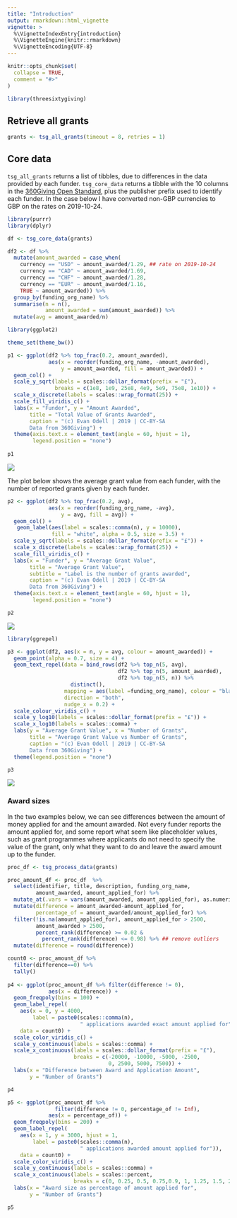 ```yaml
---
title: "Introduction"
output: rmarkdown::html_vignette
vignette: >
  %\VignetteIndexEntry{introduction}
  %\VignetteEngine{knitr::rmarkdown}
  %\VignetteEncoding{UTF-8}
---
```


```r
knitr::opts_chunk$set(
  collapse = TRUE,
  comment = "#>"
)
```


```r
library(threesixtygiving)
```



## Retrieve all grants

```r
grants <- tsg_all_grants(timeout = 8, retries = 1)
```


## Core data

`tsg_all_grants` returns a list of tibbles, due to differences in the data provided by each funder. `tsg_core_data` returns a tibble with the 10 columns in the [360Giving Open Standard](https://standard.threesixtygiving.org/en/latest/#), plus the publisher prefix used to identify each funder. In the case below I have converted non-GBP currencies to GBP on the rates on 2019-10-24.

``` r
library(purrr)
library(dplyr)

df <- tsg_core_data(grants)

df2 <- df %>% 
  mutate(amount_awarded = case_when(
    currency == "USD" ~ amount_awarded/1.29, ## rate on 2019-10-24
    currency == "CAD" ~ amount_awarded/1.69, 
    currency == "CHF" ~ amount_awarded/1.28, 
    currency == "EUR" ~ amount_awarded/1.16,
    TRUE ~ amount_awarded)) %>%
  group_by(funding_org_name) %>%
  summarise(n = n(),
            amount_awarded = sum(amount_awarded)) %>%
  mutate(avg = amount_awarded/n)
```


```r
library(ggplot2)

theme_set(theme_bw())

p1 <- ggplot(df2 %>% top_frac(0.2, amount_awarded),
             aes(x = reorder(funding_org_name, -amount_awarded),
                 y = amount_awarded, fill = amount_awarded)) + 
  geom_col() + 
  scale_y_sqrt(labels = scales::dollar_format(prefix = "£"),
               breaks = c(1e8, 1e9, 25e8, 4e9, 5e9, 75e8, 1e10)) + 
  scale_x_discrete(labels = scales::wrap_format(25)) + 
  scale_fill_viridis_c() + 
  labs(x = "Funder", y = "Amount Awarded",
       title = "Total Value of Grants Awarded",
       caption = "(c) Evan Odell | 2019 | CC-BY-SA
       Data from 360Giving") + 
  theme(axis.text.x = element_text(angle = 60, hjust = 1),
        legend.position = "none") 
  
p1
```


![](total-value.png)

The plot below shows the average grant value from each funder, with the number of reported grants given by each funder.

```r

p2 <- ggplot(df2 %>% top_frac(0.2, avg),
             aes(x = reorder(funding_org_name, -avg),
                 y = avg, fill = avg)) + 
  geom_col() + 
   geom_label(aes(label = scales::comma(n), y = 10000),
              fill = "white", alpha = 0.5, size = 3.5) + 
  scale_y_sqrt(labels = scales::dollar_format(prefix = "£")) + 
  scale_x_discrete(labels = scales::wrap_format(25)) + 
  scale_fill_viridis_c() + 
  labs(x = "Funder", y = "Average Grant Value",
       title = "Average Grant Value",
       subtitle = "Label is the number of grants awarded",
       caption = "(c) Evan Odell | 2019 | CC-BY-SA
       Data from 360Giving") + 
  theme(axis.text.x = element_text(angle = 60, hjust = 1),
        legend.position = "none") 

p2
```

![](avg-grant-value.png)

```r
library(ggrepel)

p3 <- ggplot(df2, aes(x = n, y = avg, colour = amount_awarded)) + 
  geom_point(alpha = 0.7, size = 4) + 
  geom_text_repel(data = bind_rows(df2 %>% top_n(5, avg),
                                   df2 %>% top_n(5, amount_awarded),
                                   df2 %>% top_n(5, n)) %>% 
                    distinct(),
                  mapping = aes(label =funding_org_name), colour = "black",
                  direction = "both",
                  nudge_x = 0.2) + 
  scale_colour_viridis_c() + 
  scale_y_log10(labels = scales::dollar_format(prefix = "£")) + 
  scale_x_log10(labels = scales::comma) + 
  labs(y = "Average Grant Value", x = "Number of Grants",
       title = "Average Grant Value vs Number of Grants",
       caption = "(c) Evan Odell | 2019 | CC-BY-SA
       Data from 360Giving") + 
  theme(legend.position = "none") 

p3
```

![](grant-size-n.png)


### Award sizes

In the two examples below, we can see differences between the amount of money applied for and the amount awarded. Not every funder reports the amount applied for, and some report what seem like placeholder values, such as grant programmes where applicants do not need to specify the value of the grant, only what they want to do and leave the award amount up to the funder. 

```r


proc_df <- tsg_process_data(grants) 

proc_amount_df <- proc_df  %>% 
  select(identifier, title, description, funding_org_name,
         amount_awarded, amount_applied_for) %>%
  mutate_at(.vars = vars(amount_awarded, amount_applied_for), as.numeric) %>% 
  mutate(difference = amount_awarded-amount_applied_for,
         percentage_of = amount_awarded/amount_applied_for) %>% 
  filter(!is.na(amount_applied_for), amount_applied_for > 2500,
         amount_awarded > 2500,
         percent_rank(difference) >= 0.02 &
           percent_rank(difference) <= 0.98) %>% ## remove outliers
  mutate(difference = round(difference))

count0 <- proc_amount_df %>%
  filter(difference==0) %>%
  tally()
  
p4 <- ggplot(proc_amount_df %>% filter(difference != 0),
             aes(x = difference)) + 
  geom_freqpoly(bins = 100) + 
  geom_label_repel(
    aes(x = 0, y = 4000,
        label = paste0(scales::comma(n),
                       " applications awarded exact amount applied for")),
    data = count0) + 
  scale_color_viridis_c() + 
  scale_y_continuous(labels = scales::comma) + 
  scale_x_continuous(labels = scales::dollar_format(prefix = "£"),
                     breaks = c(-20000, -10000, -5000, -2500,
                                0, 2500, 5000, 7500)) + 
  labs(x = "Difference between Award and Application Amount",
       y = "Number of Grants")

p4

```


```r
p5 <- ggplot(proc_amount_df %>%
               filter(difference != 0, percentage_of != Inf),
             aes(x = percentage_of)) + 
  geom_freqpoly(bins = 200) + 
  geom_label_repel(
    aes(x = 1, y = 3000, hjust = 1,
        label = paste0(scales::comma(n),
                       " applications awarded amount applied for")),
    data = count0) + 
  scale_color_viridis_c() + 
  scale_y_continuous(labels = scales::comma) + 
  scale_x_continuous(labels = scales::percent,
                     breaks = c(0, 0.25, 0.5, 0.75,0.9, 1, 1.25, 1.5, 2)) + 
  labs(x = "Award size as percentage of amount applied for",
       y = "Number of Grants")

p5
```



